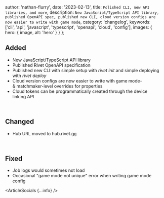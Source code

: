 
  author: 'nathan-flurry',
  date: '2023-02-13',
  title: `Polished CLI, new API libraries, and more`,
  description: `New JavaScript/TypeScript API library, published OpenAPI spec, published new CLI, cloud version configs are now easier to write with game mode`,
  category: 'changelog',
  keywords: ['cli', 'api', 'javascript', 'typescript', 'openapi', 'cloud', 'config'],
  images: {
    hero: {
      image,
      alt: 'hero'
    }
  }
};

## Added

- New JavaScript/TypeScript API library
- Published Rivet OpenAPI specification
- Published new CLI with simple setup with _rivet init_ and simple deploying with _rivet deploy_
- Cloud version configs are now easier to write with game mode- & matchmaker-level overrides for properties
- Cloud tokens can be programmatically created through the device linking API

‍

## Changed

- Hub URL moved to hub.rivet.gg

‍

## Fixed

- Job logs would sometimes not load
- Occasional "game mode not unique" error when writing game mode config

<ArticleSocials {...info} />

